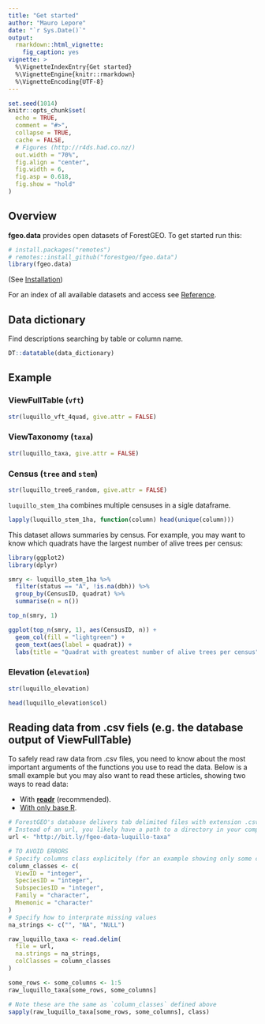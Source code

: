 ```yaml
---
title: "Get started"
author: "Mauro Lepore"
date: "`r Sys.Date()`"
output:
  rmarkdown::html_vignette:
    fig_caption: yes
vignette: >
  %\VignetteIndexEntry{Get started}
  %\VignetteEngine{knitr::rmarkdown}
  %\VignetteEncoding{UTF-8}
---
```


```r
set.seed(1014)
knitr::opts_chunk$set(
  echo = TRUE,
  comment = "#>",
  collapse = TRUE,
  cache = FALSE,
  # Figures (http://r4ds.had.co.nz/)
  out.width = "70%",
  fig.align = "center",
  fig.width = 6,
  fig.asp = 0.618,
  fig.show = "hold"
)
```

## Overview

__fgeo.data__ provides open datasets of ForestGEO. To get started run this:

```r
# install.packages("remotes")
# remotes::install_github("forestgeo/fgeo.data")
library(fgeo.data)
```

(See [Installation](https://forestgeo.github.io/fgeo.data/index.html#installation))

For an index of all available datasets and access see [Reference](https://forestgeo.github.io/fgeo.data/reference/index.html).

## Data dictionary

Find descriptions searching by table or column name.

```r
DT::datatable(data_dictionary)
```

## Example

### ViewFullTable (`vft`)

```r
str(luquillo_vft_4quad, give.attr = FALSE)
```

### ViewTaxonomy (`taxa`)

```r
str(luquillo_taxa, give.attr = FALSE)
```

### Census (`tree` and `stem`)

```r
str(luquillo_tree6_random, give.attr = FALSE)
```

`luquillo_stem_1ha` combines multiple censuses in a sigle dataframe.

```r
lapply(luquillo_stem_1ha, function(column) head(unique(column)))
```
This dataset allows summaries by census. For example, you may want to know which quadrats have the largest number of alive trees per census:

```r
library(ggplot2)
library(dplyr)

smry <- luquillo_stem_1ha %>% 
  filter(status == "A", !is.na(dbh)) %>% 
  group_by(CensusID, quadrat) %>% 
  summarise(n = n())

top_n(smry, 1)
```

```r
ggplot(top_n(smry, 1), aes(CensusID, n)) + 
  geom_col(fill = "lightgreen") +
  geom_text(aes(label = quadrat)) +
  labs(title = "Quadrat with greatest number of alive trees per census")
```

### Elevation (`elevation`)

```r
str(luquillo_elevation)

head(luquillo_elevation$col)
```

## Reading data from .csv fiels (e.g. the database output of ViewFullTable)

To safely read raw data from .csv files, you need to know about the most important arguments of the functions you use to read the data. Below is a small example but you may also want to read these articles, showing two ways to read data:

* With [__readr__](https://fgeo.netlify.com/2018/03/13/2018-03-13-import-dataset/) (recommended).
* [With only base R](https://fgeo.netlify.com/2018/03/15/2018-03-15-how-to-read-data-safely-with-only-base-r/).

```r
# ForestGEO's database delivers tab delimited files with extension .csv.
# Instead of an url, you likely have a path to a directory in your computer.
url <- "http://bit.ly/fgeo-data-luquillo-taxa"

# TO AVOID ERRORS
# Specify columns class explicitely (for an example showing only some columns)
column_classes <- c(
  ViewID = "integer", 
  SpeciesID = "integer", 
  SubspeciesID = "integer", 
  Family = "character", 
  Mnemonic = "character"
)
# Specify how to interprate missing values
na_strings <- c("", "NA", "NULL")

raw_luquillo_taxa <- read.delim(
  file = url, 
  na.strings = na_strings, 
  colClasses = column_classes
)

some_rows <- some_columns <- 1:5
raw_luquillo_taxa[some_rows, some_columns]

# Note these are the same as `column_classes` defined above
sapply(raw_luquillo_taxa[some_rows, some_columns], class)
```

